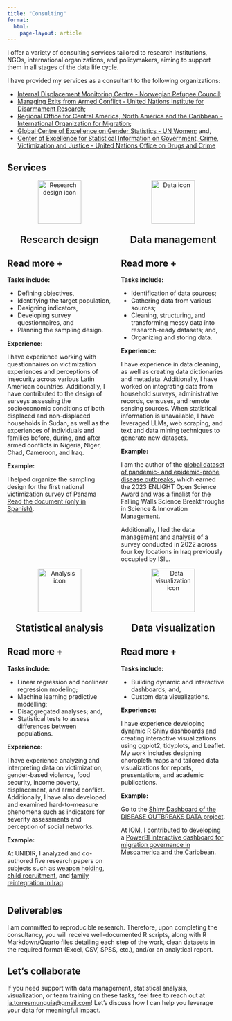 ```yaml
---
title: "Consulting"
format: 
  html: 
    page-layout: article
---
```

  
I offer a variety of consulting services tailored to research institutions, NGOs, international organizations, and policymakers, aiming to support them in all stages of the data life cycle. 

I have provided my services as a consultant to the following organizations:
  
- [Internal Displacement Monitoring Centre - Norwegian Refugee Council](https://www.internal-displacement.org/);
- [Managing Exits from Armed Conflict - United Nations Institute for Disarmament Research](https://unidir.org/);
- [Regional Office for Central America, North America and the Caribbean - International Organization for Migration](https://lac.iom.int/es);
- [Global Centre of Excellence on Gender Statistics - UN Women](https://data.unwomen.org/where-we-work/cegs); and,
- [Center of Excellence for Statistical Information on Government, Crime, Victimization and Justice - United Nations Office on Drugs and Crime](https://www.cdeunodc.inegi.org.mx/index.php/en/)

## Services

:::: {.columns}

::: {.column width="50%"}
<div style="text-align: center;">
  <img src="img/gis--search-data.svg" width="100" height="100" alt="Research design icon"> 
  <p style="font-size: calc(1.27rem + 0.24vw); font-weight: 600;">Research design</p>
  </div>
  
::: {.callout-note collapse="true" icon=false}
## Read more +
**Tasks include:**
  
- Defining objectives,
- Identifying the target population,
- Designing indicators,
- Developing survey questionnaires, and
- Planning the sampling design.

**Experience:**
  
I have experience working with questionnaires on victimization experiences and perceptions of insecurity across various Latin American countries. Additionally, I have contributed to the design of surveys assessing the socioeconomic conditions of both displaced and non-displaced households in Sudan, as well as the experiences of individuals and families before, during, and after armed conflicts in Nigeria, Niger, Chad, Cameroon, and Iraq.

**Example:**
  
I helped organize the sampling design for the first national victimization survey of Panama [Read the document (only in Spanish)](https://siec.minseg.gob.pa/wp-content/uploads/2023/01/Diseno-Muestral-de-la-ENVIP-2015.pdf).

:::
  
:::
  
::: {.column width="50%"}
<div style="text-align: center;">
<img src="img/eos-icons--data-scientist-outlined.svg" width="100" height="100" alt="Data icon"> 
<p style="font-size: calc(1.27rem + 0.24vw); font-weight: 600;">Data management</p>
</div>
  
::: {.callout-note collapse="true" icon=false}
## Read more +
**Tasks include:**
  
- Identification of data sources; 
- Gathering data from various sources;
- Cleaning, structuring, and transforming messy data into research-ready datasets; and,
- Organizing and storing data.

**Experience:**
  
I have experience in data cleaning, as well as creating data dictionaries and metadata. Additionally, I have worked on integrating data from household surveys, administrative records, censuses, and remote sensing sources. When statistical information is unavailable, I have leveraged LLMs, web scraping, and text and data mining techniques to generate new datasets.

**Example:**

I am the author of the [global dataset of pandemic- and epidemic-prone disease outbreaks](https://www.nature.com/articles/s41597-022-01797-2), which earned the 2023 ENLIGHT Open Science Award and was a finalist for the Falling Walls Science Breakthroughs in Science & Innovation Management. 

Additionally, I led the data management and analysis of a survey conducted in 2022 across four key locations in Iraq previously occupied by ISIL.

:::
  
:::
  
::::
  
:::: {.columns}

::: {.column width="50%"}
<div style="text-align: center;">
<img src="img/fa-regular--file-code.svg" width="100" height="100" alt="Analysis icon"> 
<p style="font-size: calc(1.27rem + 0.24vw); font-weight: 600;">Statistical analysis</p>
</div>
  
::: {.callout-note collapse="true" icon=false}
## Read more +
**Tasks include:**
  
- Linear regression and nonlinear regression modeling;
- Machine learning predictive modelling;
- Disaggregated analyses; and,
- Statistical tests to assess differences between populations. 

**Experience:**

I have experience analyzing and interpreting data on victimization, gender-based violence, food security, income poverty, displacement, and armed conflict. Additionally, I have also developed and examined hard-to-measure phenomena such as indicators for severity assessments and perception of social networks.

**Example:**

At UNIDIR, I analyzed and co-authored five research papers on subjects such as [weapon holding](https://unidir.org/wp-content/uploads/2024/01/UNIDIR_Factors_Driving_Weapons_Holding_in_the_North_East_of_Nigeria_MEAC_Findings_Report_33.pdf), [child recruitment](https://unidir.org/publication/child-recruitment-in-the-lake-chad-basin-findings-report-22/), and [family reintegration in Iraq](https://unidir.org/publication/coming-home-the-return-and-reintegration-of-families-with-perceived-isil-affiliation-in-iraq-findings-report-28/).
:::
  
:::
  
::: {.column width="50%"}
<div style="text-align: center;">
<img src="img/ix--start-data-analysis.svg" width="100" height="100" alt="Data visualization icon"> 
<p style="font-size: calc(1.27rem + 0.24vw); font-weight: 600;">Data visualization</p>
</div>
  
::: {.callout-note collapse="true" icon=false}
## Read more +
**Tasks include:**
  
- Building dynamic and interactive dashboards; and,
- Custom data visualizations.

**Experience:** 

I have experience developing dynamic R Shiny dashboards and creating interactive visualizations using ggplot2, tidyplots, and Leaflet. My work includes designing choropleth maps and tailored data visualizations for reports, presentations, and academic publications.

**Example:**

Go to the [Shiny Dashboard of the DISEASE OUTBREAKS DATA project](https://jatorresmunguia.shinyapps.io/A_global_dataset_of_disease_outbreaks/).

At IOM, I contributed to developing a [PowerBI interactive dashboard for migration governance in Mesoamerica and the Caribbean](https://rosanjose.iom.int/en/interactive-dashboard-governance-migration-mesoamerica-and-caribbean).
:::
  
:::
  
::::
  
## Deliverables
I am committed to reproducible research. Therefore, upon completing the consultancy, you will receive well-documented R scripts, along with R Markdown/Quarto files detailing each step of the work, clean datasets in the required format (Excel, CSV, SPSS, etc.), and/or an analytical report.

## Let’s collaborate
If you need support with data management, statistical analysis, visualization, or team training on these tasks, feel free to reach out at [ja.torresmunguia@gmail.com](mailto:ja.torresmunguia@gmail.com)! Let's discuss how I can help you leverage your data for meaningful impact.
